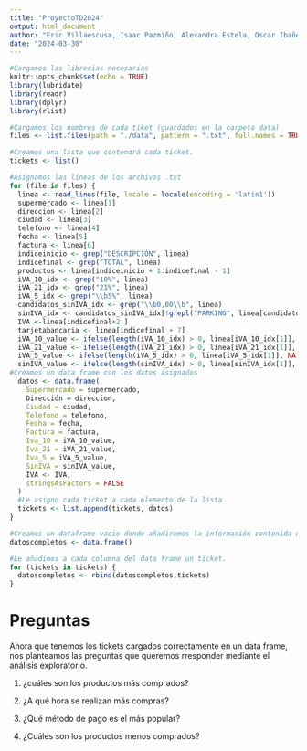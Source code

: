 ```yaml
---
title: "ProyectoTD2024"
output: html_document
author: "Eric Villaescusa, Isaac Pazmiño, Alexandra Estela, Oscar Ibañez, Adrià Reyes"
date: "2024-03-30"
---
```


```r
#Cargamos las librerias necesarias
knitr::opts_chunk$set(echo = TRUE)
library(lubridate)
library(readr)
library(dplyr)
library(rlist)
```

```r
#Cargamos los nombres de cada tiket (guardados en la carpeta data)
files <- list.files(path = "./data", pattern = ".txt", full.names = TRUE)

#Creamos una lista que contendrá cada ticket.
tickets <- list()

#Asignamos las líneas de los archivos .txt
for (file in files) {
  linea <- read_lines(file, locale = locale(encoding = 'latin1'))
  supermercado <- linea[1]
  direccion <- linea[2]
  ciudad <- linea[3]
  telefono <- linea[4]
  fecha <- linea[5]
  factura <- linea[6]
  indiceinicio <- grep("DESCRIPCIÓN", linea)
  indicefinal <- grep("TOTAL", linea)
  productos <- linea[indiceinicio + 1:indicefinal - 1]
  iVA_10_idx <- grep("10%", linea)
  iVA_21_idx <- grep("21%", linea)
  iVA_5_idx <- grep("\\b5%", linea) 
  candidatos_sinIVA_idx <- grep("\\b0,00\\b", linea)
  sinIVA_idx <- candidatos_sinIVA_idx[!grepl("PARKING", linea[candidatos_sinIVA_idx])]
  IVA <-linea[indicefinal+2 ]
  tarjetabancaria <- linea[indicefinal + 7]
  iVA_10_value <- ifelse(length(iVA_10_idx) > 0, linea[iVA_10_idx[1]], NA)
  iVA_21_value <- ifelse(length(iVA_21_idx) > 0, linea[iVA_21_idx[1]], NA)
  iVA_5_value <- ifelse(length(iVA_5_idx) > 0, linea[iVA_5_idx[1]], NA)
  sinIVA_value <- ifelse(length(sinIVA_idx) > 0, linea[sinIVA_idx[1]], NA)
#Creamos un data frame con los datos asignados
  datos <- data.frame(
    Supermercado = supermercado,
    Dirección = direccion,
    Ciudad = ciudad,
    Telefono = telefono,
    Fecha = fecha,
    Factura = factura,
    Iva_10 = iVA_10_value,
    Iva_21 = iVA_21_value,
    Iva_5 = iVA_5_value,
    SinIVA = sinIVA_value,
    IVA <- IVA,
    stringsAsFactors = FALSE
  )
  #Le asigno cada ticket a cada elemento de la lista
  tickets <- list.append(tickets, datos)
}

#Creamos un dataframe vacio donde añadiremos la información contenida en cada ticket.
datoscompletos <- data.frame()

#Le añadimos a cada columna del data frame un ticket.
for (tickets in tickets) {
  datoscompletos <- rbind(datoscompletos,tickets)
}

```

# Preguntas

Ahora que tenemos los tickets cargados correctamente en un data frame, nos planteamos las preguntas que queremos rresponder mediante el análisis exploratorio.

1.  ¿cuáles son los productos más comprados?

2.  ¿A qué hora se realizan más compras?

3.  ¿Qué método de pago es el más popular?

4.  ¿Cuáles son los productos menos comprados?
